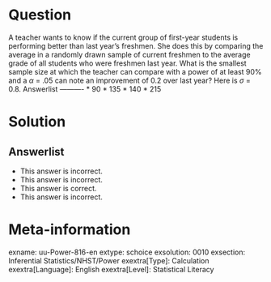 Question
========
  
A teacher wants to know if the current group of first-year students is performing better than last year's freshmen. She does this by comparing the average in a randomly drawn sample of current freshmen to the average grade of all students who were freshmen last year. What is the smallest sample size at which the teacher can compare with a power of at least 90% and a $\alpha$ = .05 can note an improvement of 0.2 over last year? Here is $\sigma$ = 0.8. 
Answerlist
----------
* 90
* 135
* 140
* 215

Solution
========
  
Answerlist
----------
* This answer is incorrect.
* This answer is incorrect.
* This answer is correct.
* This answer is incorrect.

Meta-information
================
exname: uu-Power-816-en
extype: schoice
exsolution: 0010
exsection: Inferential Statistics/NHST/Power
exextra[Type]: Calculation
exextra[Language]: English
exextra[Level]: Statistical Literacy